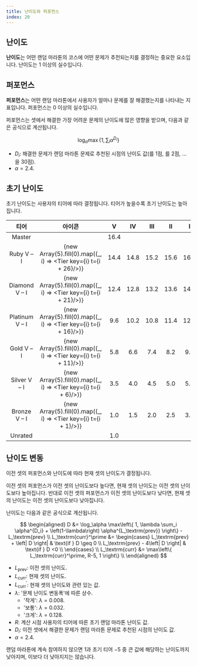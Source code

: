 ```yaml
---
title: 난이도와 퍼포먼스
index: 20
---
```


## 난이도

**난이도**는 어떤 랜덤 마라톤의 코스에 어떤 문제가 추천되는지를 결정하는 중요한 요소입니다. 난이도는 $1$ 이상의 실수입니다.

## 퍼포먼스

**퍼포먼스**는 어떤 랜덤 마라톤에서 사용자가 얼마나 문제를 잘 해결했는지를 나타내는 지표입니다. 퍼포먼스는 $0$ 이상의 실수입니다.

퍼포먼스는 셋에서 해결한 가장 어려운 문제의 난이도에 많은 영향을 받으며, 다음과 같은 공식으로 계산됩니다.

$$
\log_\alpha \max\left\{ 1, \sum_i \alpha^{D_i} \right\}
$$

- $D_i$: 해결한 문제가 랜덤 마라톤 문제로 추천된 시점의 난이도 값(<Tier t={1} />를 1점, <Tier t={2} />를 2점, &hellip; <Tier t={30} />을 30점).
- $\alpha = 2.4$.

## 초기 난이도

초기 난이도는 사용자의 티어에 따라 결정됩니다. 티어가 높을수록 초기 난이도는 높아집니다.

| 티어 | 아이콘 | V | IV | III | II | I |
|:---:|:---:|:---:|:---:|:---:|:---:|:---:|
| <Master>Master</Master>| <Tier t={31}/> | 16.4 |
| <Ruby>Ruby</Ruby> V &ndash; I | {new Array(5).fill(0).map((_, i) => <Tier key={i} t={i + 26}/>)} | 14.4 | 14.8 | 15.2 | 15.6 | 16.0 |
| <Diamond>Diamond</Diamond> V &ndash; I | {new Array(5).fill(0).map((_, i) => <Tier key={i} t={i + 21}/>)} | 12.4 | 12.8 | 13.2 | 13.6 | 14.0 |
| <Platinum>Platinum</Platinum> V &ndash; I | {new Array(5).fill(0).map((_, i) => <Tier key={i} t={i + 16}/>)} | 9.6 | 10.2 | 10.8 | 11.4 | 12.0 |
| <Gold>Gold</Gold> V &ndash; I | {new Array(5).fill(0).map((_, i) => <Tier key={i} t={i + 11}/>)} | 5.8 | 6.6 | 7.4 | 8.2 | 9.0 |
| <Silver>Silver</Silver> V &ndash; I | {new Array(5).fill(0).map((_, i) => <Tier key={i} t={i + 6}/>)} | 3.5 | 4.0 | 4.5 | 5.0 | 5.5 |
| <Bronze>Bronze</Bronze> V &ndash; I | {new Array(5).fill(0).map((_, i) => <Tier key={i} t={i + 1}/>)} | 1.0 | 1.5 | 2.0 | 2.5 | 3.0 |
| <Unrated>Unrated</Unrated>| <Tier t={0}/> | 1.0 | | | | |


## 난이도 변동

이전 셋의 퍼포먼스와 난이도에 따라 현재 셋의 난이도가 결정됩니다.

이전 셋의 퍼포먼스가 이전 셋의 난이도보다 높다면, 현재 셋의 난이도는 이전 셋의 난이도보다 높아집니다. 반대로 이전 셋의 퍼포먼스가 이전 셋의 난이도보다 낮다면, 현재 셋의 난이도는 이전 셋의 난이도보다 낮아집니다.

난이도는 다음과 같은 공식으로 계산됩니다.

$$
\begin{aligned}
D &= \log_\alpha \max\left\{ 1, \lambda \sum_i \alpha^{D_i} + \left(1-\lambda\right) \alpha^{L_\textrm{prev}} \right\} - L_\textrm{prev} \\
L_\textrm{curr}^\prime &= \begin{cases}
    L_\textrm{prev} + \left| D \right| & \text{if } D \geq 0 \\
    L_\textrm{prev} - 4\left| D \right| & \text{if } D <0 \\
\end{cases} \\
L_\textrm{curr} &= \max\left\{ L_\textrm{curr}^\prime, R-5, 1 \right\} \\
\end{aligned}
$$

- $L_\textrm{prev}$: 이전 셋의 난이도.
- $L_\textrm{curr}$: 현재 셋의 난이도.
- $L_\textrm{curr}^\prime$: 현재 셋의 난이도와 관련 있는 값.
- $\lambda$: '문제 난이도 변동폭'에 따른 상수.
  - '작게': $\lambda=0.008$.
  - '보통': $\lambda=0.032$.
  - '크게': $\lambda=0.128$.
- $R$: 계산 시점 사용자의 티어에 따른 초기 랜덤 마라톤 난이도 값.
- $D_i$: 이전 셋에서 해결한 문제가 랜덤 마라톤 문제로 추천된 시점의 난이도 값.
- $\alpha = 2.4$.

랜덤 마라톤에 계속 참여하지 않으면 $1$과 초기 티어 $-5$ 중 큰 값에 해당하는 난이도까지 낮아지며, 이보다 더 낮아지지는 않습니다.
